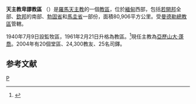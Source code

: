 {{Infobox Roman Catholic diocese
|Roman Catholic Diocese of = 天主教卑謬教區
|Latin name of diocese = Dioecesis Pyayensis
|image = 
|caption = 
|location = [[緬甸|緬甸]]
|territory = 
|population = 24,300
|rite = [[罗马礼|罗马礼]]
|patron = 
|province = [[天主教仰光總教區|仰光]]
|established = 1940年
|cathedral =
|co-cathedral =
|leadership = 主教
|website = 
|pope = 
|metropolitan = 
|ordinary = [[亞歷山大·蓬喬|亞歷山大·蓬喬]]
|coadjutor archbishop =
|coadjutor bishop =
|auxiliary =
|emeritus =
}}

'''天主教卑謬教區''' （{{lang-la|Dioecesis Pyayensis}}）是[[羅馬天主教|羅馬天主教]]的一個[[教區|教區]]，位於[[緬甸|緬甸]]西部，包括[[若開邦|若開邦]]全部、[[欽邦|欽邦]]的南部、[[勃固省|勃固省]]和[[馬圭省|馬圭省]]一部份，面積80,906平方公里。受[[天主教曼德勒總教區|曼德勒總教區]]管轄。

1940年7月9日設監牧區，1961年2月21日升格為教區。<ref name="dio">{{cite journal
|journal=[[宗座公報|宗座公報]]
|publisher=梵蒂岡出版社
|date=1961年2月12日
|volume=53
|title=PROMENSIS Apostolica Praefectura Promensis ad gradum dioecesis evehitur
|page=649
|url=http://www.vatican.va/archive/aas/documents/AAS%2053%20%5B1961%5D%20-%20ocr.pdf
|access-date=2011年2月1日
|archive-date=2013年10月7日
|archive-url=https://web.archive.org/web/20131007213220/http://www.vatican.va/archive/aas/documents/AAS%2053%20%5B1961%5D%20-%20ocr.pdf
|dead-url=no
}}</ref>現任主教為[[亞歷山大·蓬喬|亞歷山大·蓬喬]]。2004年有20個堂區、24,300教友、25名司鐸。

==参考文献==
<div class="references-small">
<references></references>
</div>

{{緬甸天主教教區}}

[[Category:緬甸天主教教區|P]]